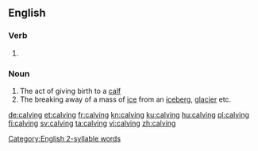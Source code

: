 ==English==
[[Category:English 2-syllable words]]
===Verb===
{{head|en|present participle}}

# {{present participle of|calve|lang=en|nocat=1}}

===Noun===
{{en-noun}}

# The act of giving birth to a [[calf]]
# The breaking away of a mass of [[ice]] from an [[iceberg]], [[glacier]] etc.

[[de:calving]]
[[et:calving]]
[[fr:calving]]
[[kn:calving]]
[[ku:calving]]
[[hu:calving]]
[[pl:calving]]
[[fi:calving]]
[[sv:calving]]
[[ta:calving]]
[[vi:calving]]
[[zh:calving]]
